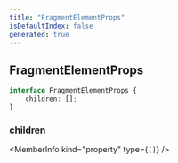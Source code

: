 ```yaml
---
title: "FragmentElementProps"
isDefaultIndex: false
generated: true
---
```



<!-- This file was generated from the CommandKit source. Do not modify. Instead, re-run the "docgen" script -->


## FragmentElementProps

<GenerationInfo sourceFile="packages/commandkit/src/components/common/element.ts" sourceLine="44" packageName="commandkit" />



```ts title="Signature"
interface FragmentElementProps {
    children: [];
}
```

<div className="members-wrapper">

### children

<MemberInfo kind="property" type={`[]`}   />




</div>
